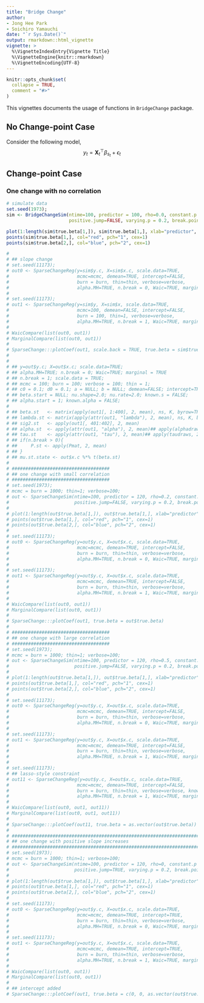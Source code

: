 ```yaml
---
title: "Bridge Change"
author: 
- Jong Hee Park
- Soichiro Yamauchi
date: "`r Sys.Date()`"
output: rmarkdown::html_vignette
vignette: >
  %\VignetteIndexEntry{Vignette Title}
  %\VignetteEngine{knitr::rmarkdown}
  %\VignetteEncoding{UTF-8}
---
```


```r
knitr::opts_chunk$set(
  collapse = TRUE,
  comment = "#>"
)
```


This vignettes documents the usage of functions in `BridgeChange` package.

## No Change-point Case

Consider the following model,
$$
    y_{t} = \mathbf{X}^{\top}_{t}\beta_{s_{t}} + \epsilon_{t}
$$


## Change-point Case


### One change with no correlation

```r
# simulate data 
set.seed(1973);
sim <- BridgeChangeSim(ntime=100, predictor = 100, rho=0.0, constant.p = 0, sign.change.tune = 3,
                       positive.jump=FALSE, varying.p = 0.2, break.point = 0.5, dgp.only=TRUE)

plot(1:length(sim$true.beta[1,]), sim$true.beta[1,], xlab="predictor", ylab="coefficients", ylim=range(sim$true.beta), type='n')
points(sim$true.beta[1,], col="red", pch="1", cex=1)
points(sim$true.beta[2,], col="blue", pch="2", cex=1)

#
# ## slope change
# set.seed(11173);
# out0 <- SparseChangeReg(y=sim$y.c, X=sim$x.c, scale.data=TRUE,
#                         mcmc=mcmc, demean=TRUE, intercept=FALSE,
#                         burn = burn, thin=thin, verbose=verbose,
#                         alpha.MH=TRUE, n.break = 0, Waic=TRUE, marginal = TRUE)
#
# set.seed(11173);
# out1 <- SparseChangeReg(y=sim$y, X=sim$x, scale.data=TRUE,
#                         mcmc=100, demean=FALSE, intercept=FALSE,
#                         burn = 100, thin=1, verbose=verbose,
#                         alpha.MH=TRUE, n.break = 1, Waic=TRUE, marginal = TRUE)
#
# WaicCompare(list(out0, out1))
# MarginalCompare(list(out0, out1))
#
# SparseChange:::plotCoef(out1, scale.back = TRUE, true.beta = sim$true.beta)
#
#
# ## y=out$y.c; X=out$x.c; scale.data=TRUE;
# ## alpha.MH=TRUE; n.break = 0; Waic=TRUE; marginal = TRUE
# ## n.break = 1; scale.data = TRUE;
# ## mcmc = 100; burn = 100; verbose = 100; thin = 1;
# ## c0 = 0.1; d0 = 0.1; a = NULL; b = NULL; demean=FALSE; intercept=TRUE;
# ## beta.start = NULL; nu.shape=2.0; nu.rate=2.0; known.s = FALSE;
# ## alpha.start = 1; known.alpha = FALSE;
#
# ## beta.st   <- matrix(apply(out1[, 1:400], 2, mean), ns, K, byrow=TRUE) ## matrix(apply(betadraws, 2, mean), ns, K, byrow=TRUE)
# ## lambda.st <- matrix(apply(attr(out1, "lambda"), 2, mean), ns, K, byrow=TRUE)
# ## sig2.st   <- apply(out1[, 401:402], 2, mean)
# ## alpha.st  <- apply(attr(out1, "alpha"), 2, mean)## apply(alphadraws, 2, mean)
# ## tau.st    <- apply(attr(out1, "tau"), 2, mean)## apply(taudraws, 2, mean)
# ## if(n.break > 0){
# ##     P.st <- apply(Pmat, 2, mean)
# ## }
# ## mu.st.state <- out$x.c %*% t(beta.st)
#
# ####################################
# ## one change with small correlation
# ####################################
# set.seed(1973);
# mcmc = burn = 1000; thin=1; verbose=100;
# out <- SparseChangeSim(ntime=100, predictor = 120, rho=0.2, constant.p =0,
#                        positive.jump=FALSE, varying.p = 0.2, break.point = 0.5, dgp.only=TRUE)
#
# plot(1:length(out$true.beta[1,]), out$true.beta[1,], xlab="predictor", ylab="coefficients", ylim=range(out$true.beta), type='n')
# points(out$true.beta[1,], col="red", pch="1", cex=1)
# points(out$true.beta[2,], col="blue", pch="2", cex=1)
#
# set.seed(11173);
# out0 <- SparseChangeReg(y=out$y.c, X=out$x.c, scale.data=TRUE,
#                         mcmc=mcmc, demean=TRUE, intercept=FALSE,
#                         burn = burn, thin=thin, verbose=verbose,
#                         alpha.MH=TRUE, n.break = 0, Waic=TRUE, marginal = TRUE)
#
# set.seed(11173);
# out1 <- SparseChangeReg(y=out$y.c, X=out$x.c, scale.data=TRUE,
#                         mcmc=mcmc, demean=TRUE, intercept=FALSE,
#                         burn = burn, thin=thin, verbose=verbose,
#                         alpha.MH=TRUE, n.break = 1, Waic=TRUE, marginal = TRUE)
#
# WaicCompare(list(out0, out1))
# MarginalCompare(list(out0, out1))
#
# SparseChange:::plotCoef(out1, true.beta = out$true.beta)
#
# ####################################
# ## one change with large correlation
# ####################################
# set.seed(1973);
# mcmc = burn = 1000; thin=1; verbose=100;
# out <- SparseChangeSim(ntime=100, predictor = 120, rho=0.5, constant.p =0,
#                        positive.jump=FALSE, varying.p = 0.2, break.point = 0.5, dgp.only=TRUE)
#
# plot(1:length(out$true.beta[1,]), out$true.beta[1,], xlab="predictor", ylab="coefficients", ylim=range(out$true.beta), type='n')
# points(out$true.beta[1,], col="red", pch="1", cex=1)
# points(out$true.beta[2,], col="blue", pch="2", cex=1)
#
# set.seed(11173);
# out0 <- SparseChangeReg(y=out$y.c, X=out$x.c, scale.data=TRUE,
#                         mcmc=mcmc, demean=TRUE, intercept=FALSE,
#                         burn = burn, thin=thin, verbose=verbose,
#                         alpha.MH=TRUE, n.break = 0, Waic=TRUE, marginal = TRUE)
#
# set.seed(11173);
# out1 <- SparseChangeReg(y=out$y.c, X=out$x.c, scale.data=TRUE,
#                         mcmc=mcmc, demean=TRUE, intercept=FALSE,
#                         burn = burn, thin=thin, verbose=verbose,
#                         alpha.MH=TRUE, n.break = 1, Waic=TRUE, marginal = TRUE)
#
# set.seed(11173);
# ## lasso-style constraint
# out11 <- SparseChangeReg(y=out$y.c, X=out$x.c, scale.data=TRUE,
#                         mcmc=mcmc, demean=TRUE, intercept=FALSE,
#                         burn = burn, thin=thin, verbose=verbose, known.alpha=1,
#                         alpha.MH=TRUE, n.break = 1, Waic=TRUE, marginal = TRUE)
#
# WaicCompare(list(out0, out1, out11))
# MarginalCompare(list(out0, out1, out11))
#
# SparseChange:::plotCoef(out11, true.beta = as.vector(out$true.beta))
#
# ########################################################################
# ## one change with positive slope increases
# ########################################################################
# set.seed(1973);
# mcmc = burn = 1000; thin=1; verbose=100;
# out <- SparseChangeSim(ntime=100, predictor = 120, rho=0, constant.p =0,
#                        positive.jump=TRUE, varying.p = 0.2, break.point = 0.5, dgp.only=TRUE)
#
# plot(1:length(out$true.beta[1,]), out$true.beta[1,], xlab="predictor", ylab="coefficients", ylim=range(out$true.beta), type='n')
# points(out$true.beta[1,], col="red", pch="1", cex=1)
# points(out$true.beta[2,], col="blue", pch="2", cex=1)
#
# set.seed(11173);
# out0 <- SparseChangeReg(y=out$y.c, X=out$x.c, scale.data=TRUE,
#                         mcmc=mcmc, demean=TRUE, intercept=TRUE,
#                         burn = burn, thin=thin, verbose=verbose,
#                         alpha.MH=TRUE, n.break = 0, Waic=TRUE, marginal = TRUE)
#
# set.seed(11173);
# out1 <- SparseChangeReg(y=out$y.c, X=out$x.c, scale.data=TRUE,
#                         mcmc=mcmc, demean=TRUE, intercept=TRUE,
#                         burn = burn, thin=thin, verbose=verbose,
#                         alpha.MH=TRUE, n.break = 1, Waic=TRUE, marginal = TRUE)
#
# WaicCompare(list(out0, out1))
# MarginalCompare(list(out0, out1))
#
# ## intercept added
# SparseChange:::plotCoef(out1, true.beta = c(0, 0, as.vector(out$true.beta)))
```

